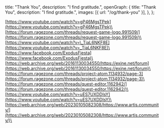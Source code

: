   title: "Thank You",
  description: "I find gratitude.",
  openGraph: {
    title: "Thank You",
    description: "I find gratitude.",
    images: [{ url: "/og/thank-you" }],
  },
};

[https://www.youtube.com/watch?v=gP46MgsTPek](https://www.youtube.com/watch?v=gP46MgsTPek)\
[https://forum.ragezone.com/threads/request-game-logo.991509/](https://forum.ragezone.com/threads/request-game-logo.991509/)\
[https://www.youtube.com/watch?v=\_TiaL6NKF8E](https://www.youtube.com/watch?v=_TiaL6NKF8E)\
[https://www.facebook.com/ExodusFiesta](https://www.facebook.com/ExodusFiesta)\
[https://web.archive.org/web/20161130034550/https://exine.net/forum](https://web.archive.org/web/20161130034550/https://exine.net/forum)\
[https://forum.ragezone.com/threads/project-atom.1134932/page-3](https://forum.ragezone.com/threads/project-atom.1134932/page-3)\
[https://forum.ragezone.com/threads/quest-editor.1162942/](https://forum.ragezone.com/threads/quest-editor.1162942/)\
[https://www.youtube.com/watch?v=uES7UXDDIsY](https://www.youtube.com/watch?v=uES7UXDDIsY)\
[https://web.archive.org/web/20230105082308/https://www.artis.community/](https://web.archive.org/web/20230105082308/https://www.artis.community/)\
